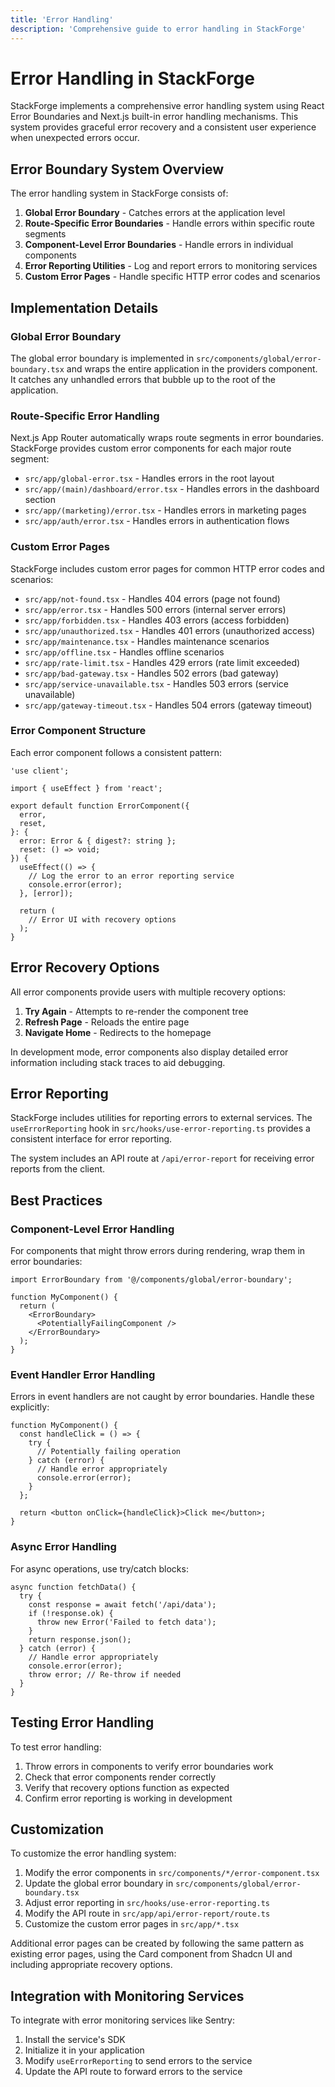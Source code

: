 ```yaml
---
title: 'Error Handling'
description: 'Comprehensive guide to error handling in StackForge'
---
```


# Error Handling in StackForge

StackForge implements a comprehensive error handling system using React Error Boundaries and Next.js built-in error handling mechanisms. This system provides graceful error recovery and a consistent user experience when unexpected errors occur.

## Error Boundary System Overview

The error handling system in StackForge consists of:

1. **Global Error Boundary** - Catches errors at the application level
2. **Route-Specific Error Boundaries** - Handle errors within specific route segments
3. **Component-Level Error Boundaries** - Handle errors in individual components
4. **Error Reporting Utilities** - Log and report errors to monitoring services
5. **Custom Error Pages** - Handle specific HTTP error codes and scenarios

## Implementation Details

### Global Error Boundary

The global error boundary is implemented in `src/components/global/error-boundary.tsx` and wraps the entire application in the providers component. It catches any unhandled errors that bubble up to the root of the application.

### Route-Specific Error Handling

Next.js App Router automatically wraps route segments in error boundaries. StackForge provides custom error components for each major route segment:

- `src/app/global-error.tsx` - Handles errors in the root layout
- `src/app/(main)/dashboard/error.tsx` - Handles errors in the dashboard section
- `src/app/(marketing)/error.tsx` - Handles errors in marketing pages
- `src/app/auth/error.tsx` - Handles errors in authentication flows

### Custom Error Pages

StackForge includes custom error pages for common HTTP error codes and scenarios:

- `src/app/not-found.tsx` - Handles 404 errors (page not found)
- `src/app/error.tsx` - Handles 500 errors (internal server errors)
- `src/app/forbidden.tsx` - Handles 403 errors (access forbidden)
- `src/app/unauthorized.tsx` - Handles 401 errors (unauthorized access)
- `src/app/maintenance.tsx` - Handles maintenance scenarios
- `src/app/offline.tsx` - Handles offline scenarios
- `src/app/rate-limit.tsx` - Handles 429 errors (rate limit exceeded)
- `src/app/bad-gateway.tsx` - Handles 502 errors (bad gateway)
- `src/app/service-unavailable.tsx` - Handles 503 errors (service unavailable)
- `src/app/gateway-timeout.tsx` - Handles 504 errors (gateway timeout)

### Error Component Structure

Each error component follows a consistent pattern:

```tsx
'use client';

import { useEffect } from 'react';

export default function ErrorComponent({
  error,
  reset,
}: {
  error: Error & { digest?: string };
  reset: () => void;
}) {
  useEffect(() => {
    // Log the error to an error reporting service
    console.error(error);
  }, [error]);

  return (
    // Error UI with recovery options
  );
}
```

## Error Recovery Options

All error components provide users with multiple recovery options:

1. **Try Again** - Attempts to re-render the component tree
2. **Refresh Page** - Reloads the entire page
3. **Navigate Home** - Redirects to the homepage

In development mode, error components also display detailed error information including stack traces to aid debugging.

## Error Reporting

StackForge includes utilities for reporting errors to external services. The `useErrorReporting` hook in `src/hooks/use-error-reporting.ts` provides a consistent interface for error reporting.

The system includes an API route at `/api/error-report` for receiving error reports from the client.

## Best Practices

### Component-Level Error Handling

For components that might throw errors during rendering, wrap them in error boundaries:

```tsx
import ErrorBoundary from '@/components/global/error-boundary';

function MyComponent() {
  return (
    <ErrorBoundary>
      <PotentiallyFailingComponent />
    </ErrorBoundary>
  );
}
```

### Event Handler Error Handling

Errors in event handlers are not caught by error boundaries. Handle these explicitly:

```tsx
function MyComponent() {
  const handleClick = () => {
    try {
      // Potentially failing operation
    } catch (error) {
      // Handle error appropriately
      console.error(error);
    }
  };

  return <button onClick={handleClick}>Click me</button>;
}
```

### Async Error Handling

For async operations, use try/catch blocks:

```tsx
async function fetchData() {
  try {
    const response = await fetch('/api/data');
    if (!response.ok) {
      throw new Error('Failed to fetch data');
    }
    return response.json();
  } catch (error) {
    // Handle error appropriately
    console.error(error);
    throw error; // Re-throw if needed
  }
}
```

## Testing Error Handling

To test error handling:

1. Throw errors in components to verify error boundaries work
2. Check that error components render correctly
3. Verify that recovery options function as expected
4. Confirm error reporting is working in development

## Customization

To customize the error handling system:

1. Modify the error components in `src/components/*/error-component.tsx`
2. Update the global error boundary in `src/components/global/error-boundary.tsx`
3. Adjust error reporting in `src/hooks/use-error-reporting.ts`
4. Modify the API route in `src/app/api/error-report/route.ts`
5. Customize the custom error pages in `src/app/*.tsx`

Additional error pages can be created by following the same pattern as existing error pages, using the Card component from Shadcn UI and including appropriate recovery options.

## Integration with Monitoring Services

To integrate with error monitoring services like Sentry:

1. Install the service's SDK
2. Initialize it in your application
3. Modify `useErrorReporting` to send errors to the service
4. Update the API route to forward errors to the service